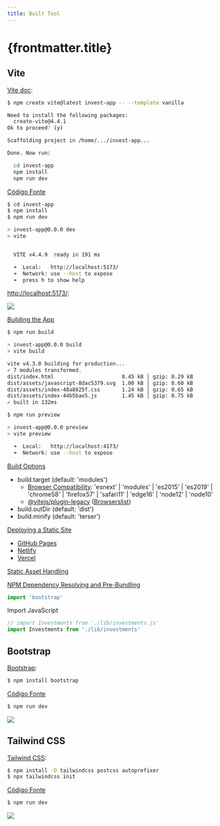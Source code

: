 ```yaml
---
title: Built Tool
---
```



# {frontmatter.title}

## Vite

[Vite doc](https://vitejs.dev/guide/):

```bash
$ npm create vite@latest invest-app -- --template vanilla

Need to install the following packages:
  create-vite@4.4.1
Ok to proceed? (y)

Scaffolding project in /home/.../invest-app...

Done. Now run:

  cd invest-app
  npm install
  npm run dev
```

[Código Fonte](https://github.com/ifpb/ls/tree/main/public/codes/package/vite/invest-app/)

<CodeTree src="/codes/package/vite/invest-app/" />

```bash
$ cd invest-app
$ npm install
$ npm run dev

> invest-app@0.0.0 dev
> vite


  VITE v4.4.9  ready in 191 ms

  ➜  Local:   http://localhost:5173/
  ➜  Network: use --host to expose
  ➜  press h to show help
```

[http://localhost:5173/](http://localhost:5173/):

![](/ls/imgs/package/vite/vite-hello.png)

[Building the App](https://vitejs.dev/guide/static-deploy.html#building-the-app)

```bash
$ npm run build

> invest-app@0.0.0 build
> vite build

vite v4.3.0 building for production...
✓ 7 modules transformed.
dist/index.html                      0.45 kB │ gzip: 0.29 kB
dist/assets/javascript-8dac5379.svg  1.00 kB │ gzip: 0.60 kB
dist/assets/index-48a8825f.css       1.24 kB │ gzip: 0.65 kB
dist/assets/index-44b5bae5.js        1.45 kB │ gzip: 0.75 kB
✓ built in 132ms

$ npm run preview

> invest-app@0.0.0 preview
> vite preview

  ➜  Local:   http://localhost:4173/
  ➜  Network: use --host to expose
```

[Build Options](https://vitejs.dev/config/build-options.html)
- build.target (default: 'modules')
  - [Browser Compatibility](https://vitejs.dev/guide/build.html#browser-compatibility): 'esnext' | 'modules' | 'es2015' | 'es2019' | 'chrome58' | 'firefox57' | 'safari11' | 'edge16' | 'node12' | 'node10'
  - [@vitejs/plugin-legacy](https://github.com/vitejs/vite/tree/main/packages/plugin-legacy) ([Browserslist](https://browsersl.ist/))
- build.outDir (default: 'dist')
- build.minify (default: 'terser')


[Deploying a Static Site](https://vitejs.dev/guide/static-deploy.html)

- [GitHub Pages](https://vitejs.dev/guide/static-deploy.html#github-pages)
- [Netlify](https://vitejs.dev/guide/static-deploy.html#netlify)
- [Vercel](https://vitejs.dev/guide/static-deploy.html#vercel)


[Static Asset Handling](https://vitejs.dev/guide/assets.html)

<CodePreview src="/codes/package/vite/invest-app/main.js" />

[NPM Dependency Resolving and Pre-Bundling](https://vitejs.dev/guide/features.html#npm-dependency-resolving-and-pre-bundling)

```js
import 'bootstrap'
```

Import JavaScript

```js
// import Investments from './lib/investments.js'
import Investments from './lib/investments'
```

## Bootstrap

[Bootstrap](https://getbootstrap.com/docs/5.3/getting-started/download/#npm):

```bash
$ npm install bootstrap
```

[Código Fonte](https://github.com/ifpb/ls/tree/main/public/codes/package/boostrap/invest-app/)

<CodeTree src="/codes/package/bootstrap/invest-app/" />

<CodePreview src="/codes/package/bootstrap/invest-app/index.html" />

<CodePreview src="/codes/package/bootstrap/invest-app/js/main.js" />

<CodePreview src="/codes/package/bootstrap/invest-app/js/components/InvestmentCard.js" />

```bash
$ npm run dev
```

![](/ls/imgs/package/vite/bootstrap-invest-app.png)


## Tailwind CSS

[Tailwind CSS](https://tailwindcss.com/docs/installation/using-postcss):

```bash
$ npm install -D tailwindcss postcss autoprefixer
$ npx tailwindcss init
```

[Código Fonte](https://github.com/ifpb/ls/tree/main/public/codes/package/tailwind-css/invest-app/)

<CodeTree src="/codes/package/tailwind-css/invest-app/" />

<CodePreview src="/codes/package/tailwind-css/invest-app/postcss.config.js" />

<CodePreview src="/codes/package/tailwind-css/invest-app/tailwind.config.js" />

<CodePreview src="/codes/package/tailwind-css/invest-app/css/style.css" />

<CodePreview src="/codes/package/tailwind-css/invest-app/js/main.js" />

<CodePreview src="/codes/package/tailwind-css/invest-app/index.html" />

<CodePreview src="/codes/package/tailwind-css/invest-app/js/components/InvestmentCard.js" />

```bash
$ npm run dev
```

![](/ls/imgs/package/vite/tailwindcss-invest-app.png)
